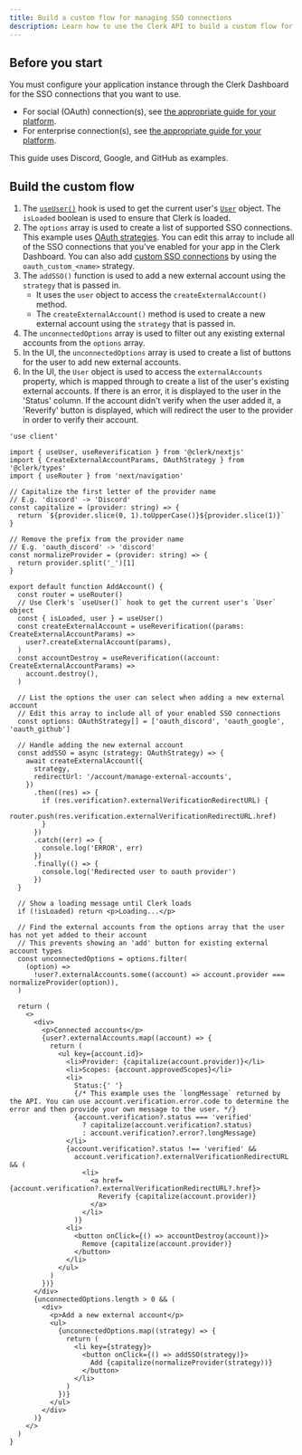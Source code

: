 ```yaml
---
title: Build a custom flow for managing SSO connections
description: Learn how to use the Clerk API to build a custom flow for adding and managing SSO connections
---
```


<Include src="_partials/custom-flows-callout" />

## Before you start

You must configure your application instance through the Clerk Dashboard for the SSO connections that you want to use.

- For social (OAuth) connection(s), see [the appropriate guide for your platform](/docs/authentication/social-connections/overview).
- For enterprise connection(s), see [the appropriate guide for your platform](/docs/authentication/enterprise-connections/overview).

This guide uses Discord, Google, and GitHub as examples.

## Build the custom flow

1. The [`useUser()`](/docs/hooks/use-user) hook is used to get the current user's [`User`](/docs/references/javascript/user) object. The `isLoaded` boolean is used to ensure that Clerk is loaded.
1. The `options` array is used to create a list of supported SSO connections. This example uses [OAuth strategies](/docs/authentication/social-connections/oauth). You can edit this array to include all of the SSO connections that you've enabled for your app in the Clerk Dashboard. You can also add [custom SSO connections](/docs/authentication/social-connections/custom-provider) by using the `oauth_custom_<name>` strategy.
1. The `addSSO()` function is used to add a new external account using the `strategy` that is passed in.
   - It uses the `user` object to access the `createExternalAccount()` method.
   - The `createExternalAccount()` method is used to create a new external account using the `strategy` that is passed in.
1. The `unconnectedOptions` array is used to filter out any existing external accounts from the `options` array.
1. In the UI, the `unconnectedOptions` array is used to create a list of buttons for the user to add new external accounts.
1. In the UI, the `User` object is used to access the `externalAccounts` property, which is mapped through to create a list of the user's existing external accounts. If there is an error, it is displayed to the user in the 'Status' column. If the account didn't verify when the user added it, a 'Reverify' button is displayed, which will redirect the user to the provider in order to verify their account.

```tsx {{ filename: 'app/account/manage-external-accounts/page.tsx', collapsible: true }}
'use client'

import { useUser, useReverification } from '@clerk/nextjs'
import { CreateExternalAccountParams, OAuthStrategy } from '@clerk/types'
import { useRouter } from 'next/navigation'

// Capitalize the first letter of the provider name
// E.g. 'discord' -> 'Discord'
const capitalize = (provider: string) => {
  return `${provider.slice(0, 1).toUpperCase()}${provider.slice(1)}`
}

// Remove the prefix from the provider name
// E.g. 'oauth_discord' -> 'discord'
const normalizeProvider = (provider: string) => {
  return provider.split('_')[1]
}

export default function AddAccount() {
  const router = useRouter()
  // Use Clerk's `useUser()` hook to get the current user's `User` object
  const { isLoaded, user } = useUser()
  const createExternalAccount = useReverification((params: CreateExternalAccountParams) =>
    user?.createExternalAccount(params),
  )
  const accountDestroy = useReverification((account: CreateExternalAccountParams) =>
    account.destroy(),
  )

  // List the options the user can select when adding a new external account
  // Edit this array to include all of your enabled SSO connections
  const options: OAuthStrategy[] = ['oauth_discord', 'oauth_google', 'oauth_github']

  // Handle adding the new external account
  const addSSO = async (strategy: OAuthStrategy) => {
    await createExternalAccount({
      strategy,
      redirectUrl: '/account/manage-external-accounts',
    })
      .then((res) => {
        if (res.verification?.externalVerificationRedirectURL) {
          router.push(res.verification.externalVerificationRedirectURL.href)
        }
      })
      .catch((err) => {
        console.log('ERROR', err)
      })
      .finally(() => {
        console.log('Redirected user to oauth provider')
      })
  }

  // Show a loading message until Clerk loads
  if (!isLoaded) return <p>Loading...</p>

  // Find the external accounts from the options array that the user has not yet added to their account
  // This prevents showing an 'add' button for existing external account types
  const unconnectedOptions = options.filter(
    (option) =>
      !user?.externalAccounts.some((account) => account.provider === normalizeProvider(option)),
  )

  return (
    <>
      <div>
        <p>Connected accounts</p>
        {user?.externalAccounts.map((account) => {
          return (
            <ul key={account.id}>
              <li>Provider: {capitalize(account.provider)}</li>
              <li>Scopes: {account.approvedScopes}</li>
              <li>
                Status:{' '}
                {/* This example uses the `longMessage` returned by the API. You can use account.verification.error.code to determine the error and then provide your own message to the user. */}
                {account.verification?.status === 'verified'
                  ? capitalize(account.verification?.status)
                  : account.verification?.error?.longMessage}
              </li>
              {account.verification?.status !== 'verified' &&
                account.verification?.externalVerificationRedirectURL && (
                  <li>
                    <a href={account.verification?.externalVerificationRedirectURL?.href}>
                      Reverify {capitalize(account.provider)}
                    </a>
                  </li>
                )}
              <li>
                <button onClick={() => accountDestroy(account)}>
                  Remove {capitalize(account.provider)}
                </button>
              </li>
            </ul>
          )
        })}
      </div>
      {unconnectedOptions.length > 0 && (
        <div>
          <p>Add a new external account</p>
          <ul>
            {unconnectedOptions.map((strategy) => {
              return (
                <li key={strategy}>
                  <button onClick={() => addSSO(strategy)}>
                    Add {capitalize(normalizeProvider(strategy))}
                  </button>
                </li>
              )
            })}
          </ul>
        </div>
      )}
    </>
  )
}
```
